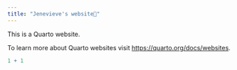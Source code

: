 ```yaml
---
title: "Jenevieve's website🎀"
---
```


This is a Quarto website.

To learn more about Quarto websites visit <https://quarto.org/docs/websites>.

```r
1 + 1
```
